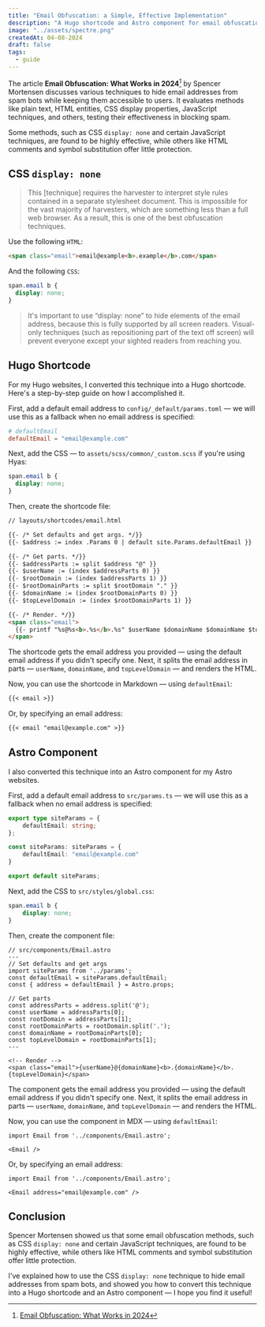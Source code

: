 ```yaml
---
title: "Email Obfuscation: a Simple, Effective Implementation"
description: "A Hugo shortcode and Astro component for email obfuscation."
image: "../assets/spectre.png"
createdAt: 04-08-2024
draft: false
tags:
  - guide
---
```


The article **Email Obfuscation: What Works in 2024**[^1] by Spencer Mortensen discusses various techniques to hide email addresses from spam bots while keeping them accessible to users. It evaluates methods like plain text, HTML entities, CSS display properties, JavaScript techniques, and others, testing their effectiveness in blocking spam.

Some methods, such as CSS `display: none` and certain JavaScript techniques, are found to be highly effective, while others like HTML comments and symbol substitution offer little protection.

## CSS `display: none`

> This [technique] requires the harvester to interpret style rules contained in a separate stylesheet document. This is impossible for the vast majority of harvesters, which are something less than a full web browser. As a result, this is one of the best obfuscation techniques.

Use the following `HTML`:

```html
<span class="email">email@example<b>.example</b>.com</span>
```

And the following `CSS`:

```css
span.email b {
  display: none;
}
```

> It's important to use “display: none” to hide elements of the email address, because this is fully supported by all screen readers. Visual-only techniques (such as repositioning part of the text off screen) will prevent everyone except your sighted readers from reaching you.

## Hugo Shortcode

For my Hugo websites, I converted this technique into a Hugo shortcode. Here's a step-by-step guide on how I accomplished it.

First, add a default email address to `config/_default/params.toml` — we will use this as a fallback when no email address is specified:

```toml
# defaultEmail
defaultEmail = "email@example.com"

```

Next, add the CSS  — to `assets/scss/common/_custom.scss` if you're using Hyas:

```css
span.email b {
  display: none;
}

```

Then, create the shortcode file:

```html
// layouts/shortcodes/email.html

{{- /* Set defaults and get args. */}}
{{- $address := index .Params 0 | default site.Params.defaultEmail }}

{{- /* Get parts. */}}
{{- $addressParts := split $address "@" }}
{{- $userName := (index $addressParts 0) }}
{{- $rootDomain := (index $addressParts 1) }}
{{- $rootDomainParts := split $rootDomain "." }}
{{- $domainName := (index $rootDomainParts 0) }}
{{- $topLevelDomain := (index $rootDomainParts 1) }}

{{- /* Render. */}}
<span class="email">
  {{- printf "%s@%s<b>.%s</b>.%s" $userName $domainName $domainName $topLevelDomain | safeHTML -}}
</span>

```

The shortcode gets the email address you provided — using the default email address if you didn't specify one. Next, it splits the email address in parts — `userName`, `domainName`, and `topLevelDomain` — and renders the HTML.

Now, you can use the shortcode in Markdown — using `defaultEmail`:

```md
{{< email >}}
```

Or, by specifying an email address:

```md
{{< email "email@example.com" >}}
```

## Astro Component

I also converted this technique into an Astro component for my Astro websites.

First, add a default email address to `src/params.ts` — we will use this as a fallback when no email address is specified:

```ts
export type siteParams = {
    defaultEmail: string;
};

const siteParams: siteParams = {
    defaultEmail: "email@example.com"
}

export default siteParams;

```

Next, add the CSS to `src/styles/global.css`:

```css
span.email b {
    display: none;
}

```

Then, create the component file:

```astro
// src/components/Email.astro
---
// Set defaults and get args
import siteParams from '../params';
const defaultEmail = siteParams.defaultEmail;
const { address = defaultEmail } = Astro.props;

// Get parts
const addressParts = address.split('@');
const userName = addressParts[0];
const rootDomain = addressParts[1];
const rootDomainParts = rootDomain.split('.');
const domainName = rootDomainParts[0];
const topLevelDomain = rootDomainParts[1];
---

<!-- Render -->
<span class="email">{userName}@{domainName}<b>.{domainName}</b>.{topLevelDomain}</span>

```

The component gets the email address you provided — using the default email address if you didn't specify one. Next, it splits the email address in parts — `userName`, `domainName`, and `topLevelDomain` — and renders the HTML.

Now, you can use the component in MDX — using `defaultEmail`:

```mdx
import Email from '../components/Email.astro';

<Email />
```

Or, by specifying an email address:

```mdx
import Email from '../components/Email.astro';

<Email address="email@example.com" />
```

## Conclusion

Spencer Mortensen showed us that some email obfuscation methods, such as CSS `display: none` and certain JavaScript techniques, are found to be highly effective, while others like HTML comments and symbol substitution offer little protection.

I've explained how to use the CSS `display: none` technique to hide email addresses from spam bots, and showed you how to convert this technique into a Hugo shortcode and an Astro component — I hope you find it useful!

[^1]: [Email Obfuscation: What Works in 2024](https://spencermortensen.com/articles/email-obfuscation/)
